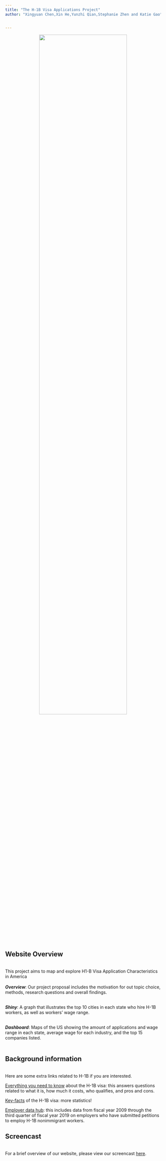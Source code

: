 ```yaml
---
title: "The H-1B Visa Applications Project"
author: "Xingyuan Chen,Xin He,Yunzhi Qian,Stephanie Zhen and Katie Gao"


---
```


<center>

<img src="./picture/H1B homepage.jfif" style="width:75%">

</center>

<h2>Website Overview</h2> 

<br>This project aims to map and explore H1-B Visa Application Characteristics in America</br><br>
<i><b>Overview</b></i>: Our project proposal includes the motivation for out topic choice, methods, research questions and overall findings.</br><br>

<i><b>Shiny</b></i>: A graph that illustrates the top 10 cities in each state who hire H-1B workers, as well as workers' wage range.</br><br>

<i><b>Dashboard</b></i>: Maps of the US showing the amount of applications and wage range in each state, average wage for each industry, and the top 15 companies listed.</br><br>


<h2>Background information</h2> 
<br>
Here are some extra links related to H-1B if you are interested.

[Everything you need to know](https://www.upcounsel.com/h1b-visa-status) about the H-1B visa: this answers questions related to what it is, how much it costs, who qualifies, and pros and cons.

[Key-facts](https://www.pewresearch.org/fact-tank/2017/04/27/key-facts-about-the-u-s-h-1b-visa-program/) of the H-1B visa: more statistics!

[Employer data hub](https://www.uscis.gov/h-1b-data-hub): this includes data from fiscal year 2009 through the third quarter of fiscal year 2019 on employers who have submitted petitions to employ H-1B nonimmigrant workers.


<h2>Screencast</h2> 
<br>
For a brief overview of our website, please view our screencast [here](). 
